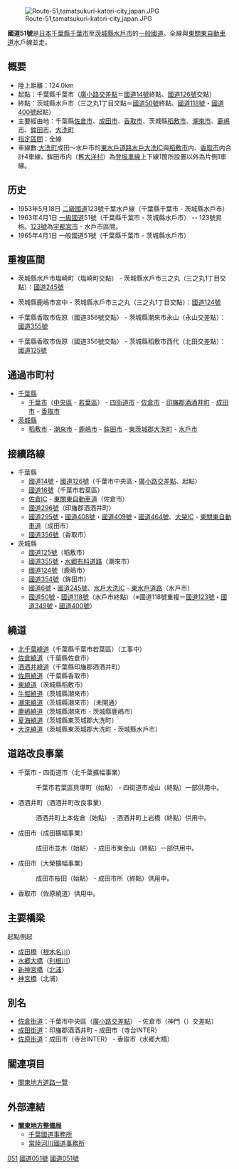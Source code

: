 {{Infobox_road
|system              = 一般國道
|marker_image        = Japanese_National_Route_Sign_0051.svg
|highway_name        = 國道51號
|map ={{maplink|zoom=8|frame=yes|plain=no|frame-align=center|frame-width=300|frame-height=300|frame-latitude=35.86|frame-longitude=140.24||type=line|stroke-color=#cc0000|stroke-width=2}}
|length_km              = 124.0
|established         = 1963年
|starting_terminus   = [[千葉縣|千葉縣]][[千葉市|千葉市]][[中央區_(千葉市)|中央區]]<br />廣小路交差點
|ending_terminus     = [[茨城縣|茨城縣]][[水戶市|水戶市]]<br />三之丸1丁目交點
|cities              = 千葉縣[[四街道市|四街道市]]、[[佐倉市|佐倉市]]<br>[[印旛郡|印旛郡]][[酒酒井町|酒酒井町]]、[[成田市|成田市]]、[[香取市|香取市]]<br>[[茨城縣|茨城縣]][[稻敷市|稻敷市]]、[[潮來市|潮來市]]、[[鹿嶋市|鹿嶋市]]<br>[[鉾田市|鉾田市]]
|junction            = [[File:Japanese_National_Route_Sign_0014.svg|24px]][[國道14號|國道14號]]<br />[[File:Japanese_National_Route_Sign_0126.svg|24px]][[國道126號|國道126號]]<br />[[File:Japanese_National_Route_Sign_0016.svg|24px]][[國道16號|國道16號]]<br />[[File:Japanese_National_Route_Sign_0296.svg|24px]][[國道296號|國道296號]]<br />[[File:Japanese_National_Route_Sign_0295.svg|24px]][[國道295號|國道295號]]<br />[[File:Japanese_National_Route_Sign_0408.svg|24px]][[國道408號|國道408號]]<br />[[File:Japanese_National_Route_Sign_0409.svg|24px]][[國道409號|國道409號]]<br />[[File:Japanese_National_Route_Sign_0464.svg|24px]][[國道464號|國道464號]]<br />[[File:Japanese_National_Route_Sign_0356.svg|24px]][[國道356號|國道356號]]<br />[[File:Japanese_National_Route_Sign_0125.svg|24px]][[國道125號|國道125號]]<br />[[File:Japanese_National_Route_Sign_0355.svg|24px]][[國道355號|國道355號]]<br />[[File:Japanese_National_Route_Sign_0124.svg|24px]][[國道124號|國道124號]]<br />[[File:Japanese_National_Route_Sign_0354.svg|24px]][[國道354號|國道354號]]<br />[[File:Japanese_National_Route_Sign_0006.svg|24px]][[國道6號_(日本)|國道6號]]<br />[[File:Japanese_National_Route_Sign_0245.svg|24px]][[國道245號|國道245號]]<br />[[File:Japanese_National_Route_Sign_0050.svg|24px]][[國道50號|國道50號]]<br />[[File:Japanese_National_Route_Sign_0118.svg|24px]][[國道118號|國道118號]]<!-- 指定區間に接續する國道のみ記述 -->
}}
[[File:Route-51,tamatsukuri-katori-city,japan.JPG|thumb]]

'''國道51號'''是[[日本|日本]][[千葉縣|千葉縣]][[千葉市|千葉市]]至[[茨城縣|茨城縣]][[水戶市|水戶市]]的[[一般國道|一般國道]]。全線與[[東關東自動車道|東關東自動車道]]水戶線並走。

== 概要 ==
* 陸上距離：124.0km
* 起點：千葉縣千葉市（[[廣小路交差點|廣小路交差點]]＝[[國道14號|國道14號]]終點、[[國道126號|國道126號]]交點）
* 終點：茨城縣水戶市（三之丸1丁目交點＝[[國道50號|國道50號]]終點、[[國道118號|國道118號]]・[[國道400號|國道400號]]起點）
* 主要經由地：千葉縣[[佐倉市|佐倉市]]、[[成田市|成田市]]、[[香取市|香取市]]、茨城縣[[稻敷市|稻敷市]]、[[潮來市|潮來市]]、[[鹿嶋市|鹿嶋市]]、[[鉾田市|鉾田市]]、[[大洗町|大洗町]]
* [[指定區間|指定區間]]：全線
* 車線數:[[大洗町|大洗町]]成田～水戶市的[[東水戶道路|東水戶道路]][[水戶大洗IC|水戶大洗IC]]與[[稻敷市|稻敷市]]内、[[香取市|香取市]]内合計4車線、鉾田市内（舊[[大洋村|大洋村]]）為[[登坂車線|登坂車線]]上下線1箇所設置以外為片側1車線。

== 历史 ==
* 1953年5月18日 [[二級國道|二級國道]]123號千葉水戶線（千葉縣千葉市 - 茨城縣水戶市）
* 1963年4月1日 [[一級國道|一級國道]]51號（千葉縣千葉市 - 茨城縣水戶市）  -- 123號昇格。[[國道123號|123號]]為[[宇都宮市|宇都宮市]] - 水戶市區間。
* 1965年4月1日 一般國道51號（千葉縣千葉市 - 茨城縣水戶市）

== 重複區間 ==
* 茨城縣水戶市塩崎町（塩崎町交點） - 茨城縣水戶市三之丸（三之丸1丁目交點）：[[國道245號|國道245號]]

* 茨城縣鹿嶋市宮中 - 茨城縣水戶市三之丸（三之丸1丁目交點）：[[國道124號|國道124號]]

* 千葉縣香取市佐原（國道356號交點） - 茨城縣潮來市永山（永山交差點）：[[國道355號|國道355號]]

* 千葉縣香取市佐原（國道356號交點） - 茨城縣稻敷市西代（北田交差點）：[[國道125號|國道125號]]

== 通過市町村 ==
* [[千葉縣|千葉縣]]
** [[千葉市|千葉市]]（[[中央區_(千葉市)|中央區]] - [[若葉區|若葉區]]） - [[四街道市|四街道市]] - [[佐倉市|佐倉市]] - [[印旛郡|印旛郡]][[酒酒井町|酒酒井町]] - [[成田市|成田市]] - [[香取市|香取市]]
* [[茨城縣|茨城縣]]
** [[稻敷市|稻敷市]] - [[潮來市|潮來市]] - [[鹿嶋市|鹿嶋市]] - [[鉾田市|鉾田市]] - [[東茨城郡|東茨城郡]][[大洗町|大洗町]] - [[水戶市|水戶市]]

== 接續路線 ==
* 千葉縣
** [[國道14號|國道14號]]・[[國道126號|國道126號]]（千葉市中央區・[[廣小路交差點|廣小路交差點]]、起點）
** [[國道16號|國道16號]]（千葉市若葉區）
** [[佐倉IC|佐倉IC]] - [[東關東自動車道|東關東自動車道]]（佐倉市）
** [[國道296號|國道296號]]（印旛郡酒酒井町）
** [[國道295號|國道295號]]・[[國道408號|國道408號]]・[[國道409號|國道409號]]・[[國道464號|國道464號]]、[[大榮IC|大榮IC]] - [[東關東自動車道|東關東自動車道]]（成田市）
** [[國道356號|國道356號]]（香取市）
* 茨城縣
** [[國道125號|國道125號]]（稻敷市）
** [[國道355號|國道355號]]・[[水郷有料道路|水郷有料道路]]（潮來市）
** [[國道124號|國道124號]]（鹿嶋市）
** [[國道354號|國道354號]]（鉾田市）
** [[國道6號_(日本)|國道6號]]・[[國道245號|國道245號]]、[[水戶大洗IC|水戶大洗IC]] - [[東水戶道路|東水戶道路]]（水戶市）
** [[國道50號|國道50號]]・[[國道118號|國道118號]]（水戶市終點）（※國道118號重複＝[[國道123號|國道123號]]・[[國道349號|國道349號]]・[[國道400號|國道400號]]）

== 繞道 ==
* [[北千葉繞道|北千葉繞道]]（千葉縣千葉市若葉區）（工事中）
* [[佐倉繞道（國道51號）|佐倉繞道]]（千葉縣佐倉市）
* [[酒酒井繞道|酒酒井繞道]]（千葉縣印旛郡酒酒井町）
* [[佐原繞道（國道51號）|佐原繞道]]（千葉縣香取市）
* [[東繞道|東繞道]]（茨城縣稻敷市）
* [[牛堀繞道|牛堀繞道]]（茨城縣潮來市）
* [[潮來繞道|潮來繞道]]（茨城縣潮來市）（未開通）
* [[鹿嶋繞道|鹿嶋繞道]]（茨城縣潮來市 - 茨城縣鹿嶋市）
* [[夏海繞道|夏海繞道]]（茨城縣東茨城郡大洗町）
* [[大洗繞道|大洗繞道]]（茨城縣東茨城郡大洗町 - 茨城縣水戶市）


== 道路改良事業 ==
* 千葉市 - 四街道市（北千葉擴幅事業）
*: 千葉市若葉區貝塚町（始點） - 四街道市成山（終點）一部供用中。
* 酒酒井町（酒酒井町改良事業）
*: 酒酒井町上本佐倉（始點） - 酒酒井町上岩橋（終點）供用中。
* 成田市（成田擴幅事業）
*: 成田市並木（始點） - 成田市東金山（終點）一部供用中。
* 成田市（大榮擴幅事業）
*: 成田市桜田（始點） - 成田市所（終點）供用中。
* 香取市（佐原繞道）供用中。

== 主要橋梁 ==
起點側起
* [[成田橋|成田橋]]（[[根木名川|根木名川]]）
* [[水郷大橋|水郷大橋]]（[[利根川|利根川]]）
* [[新神宮橋|新神宮橋]]（[[北浦|北浦]]）
* [[神宮橋|神宮橋]]（北浦）

== 別名 ==
* [[佐倉街道|佐倉街道]]：千葉市中央區（[[廣小路交差點|廣小路交差點]]） - 佐倉市（神門（{{lang|ja|ごうどう}}）交差點）
* [[成田街道|成田街道]]：印旛郡酒酒井町 - 成田市（寺台INTER）
* [[佐原街道|佐原街道]]：成田市（寺台INTER） - 香取市（水郷大橋）

== 關連項目 ==
* [[關東地方道路一覽|關東地方道路一覽]]
{{日本一般國道列表}}

== 外部連結 ==
* '''[https://web.archive.org/web/20061006201954/http://www.ktr.mlit.go.jp/kyoku/menu.htm 關東地方整備局]'''
** [http://www.ktr.mlit.go.jp/chiba/ 千葉國道事務所] {{Wayback|url=http://www.ktr.mlit.go.jp/chiba/ |date=20201129180316 }}
** [http://www.ktr.mlit.go.jp/hitachi/ 常陸河川國道事務所] {{Wayback|url=http://www.ktr.mlit.go.jp/hitachi/ |date=20201204075658 }}

[[Category:日本國道|051]]
[[Category:千葉縣道路|國道051號]]
[[Category:茨城縣道路|國道051號]]